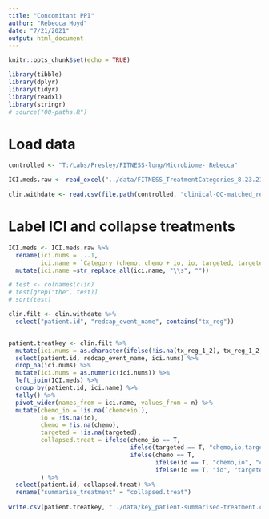 ```yaml
---
title: "Concomitant PPI"
author: "Rebecca Hoyd"
date: "7/21/2021"
output: html_document
---
```


```r
knitr::opts_chunk$set(echo = TRUE)

library(tibble)
library(dplyr)
library(tidyr)
library(readxl)
library(stringr)
# source("00-paths.R")
```


# Load data

```r
controlled <- "T:/Labs/Presley/FITNESS-lung/Microbiome- Rebecca"

ICI.meds.raw <- read_excel("../data/FITNESS_TreatmentCategories_8.23.21.xlsx")

clin.withdate <- read.csv(file.path(controlled, "clinical-OC-matched_resolved.csv"), stringsAsFactors = F)

```

# Label ICI and collapse treatments

```r
ICI.meds <- ICI.meds.raw %>%
  rename(ici.nums = ...1,
         ici.name = `Category (chemo, chemo + io, io, targeted, targeted+chemo)`) %>%
  mutate(ici.name =str_replace_all(ici.name, "\\s", ""))
```

```r
# test <- colnames(clin)
# test[grep("the", test)]
# sort(test)

clin.filt <- clin.withdate %>%
  select("patient.id", "redcap_event_name", contains("tx_reg"))


patient.treatkey <- clin.filt %>%
  mutate(ici.nums = as.character(ifelse(!is.na(tx_reg_1_2), tx_reg_1_2, tx_reg_1))) %>%
  select(patient.id, redcap_event_name, ici.nums) %>%
  drop_na(ici.nums) %>%
  mutate(ici.nums = as.numeric(ici.nums)) %>%
  left_join(ICI.meds) %>%
  group_by(patient.id, ici.name) %>%
  tally() %>%
  pivot_wider(names_from = ici.name, values_from = n) %>%
  mutate(chemo_io = !is.na(`chemo+io`),
         io = !is.na(io),
         chemo = !is.na(chemo),
         targeted = !is.na(targeted),
         collapsed.treat = ifelse(chemo_io == T,
                                  ifelse(targeted == T, "chemo,io,targeted", "chemo,io"),
                                  ifelse(chemo == T,
                                         ifelse(io == T, "chemo,io", "chemo"),
                                         ifelse(io == T, "io", "targeted")))
         ) %>%
  select(patient.id, collapsed.treat) %>%
  rename("summarise_treatment" = "collapsed.treat")
 
write.csv(patient.treatkey, "../data/key_patient-summarised-treatment.csv", row.names = F)
```


